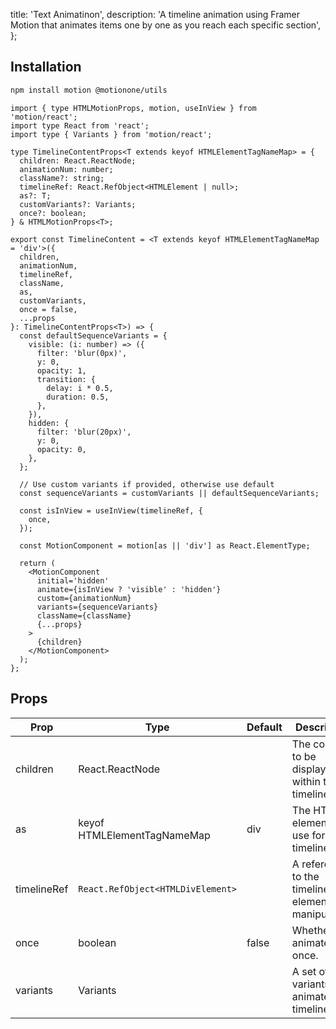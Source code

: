   title: 'Text Animatinon',
  description:
    'A timeline animation using Framer Motion that animates items one by one as you reach each specific section',
};

<ComponentCodePreview name='timeline-animation' hasReTrigger responsive />

## Installation

```bash
npm install motion @motionone/utils
```

```tsx framer-timeline.tsx
import { type HTMLMotionProps, motion, useInView } from 'motion/react';
import type React from 'react';
import type { Variants } from 'motion/react';

type TimelineContentProps<T extends keyof HTMLElementTagNameMap> = {
  children: React.ReactNode;
  animationNum: number;
  className?: string;
  timelineRef: React.RefObject<HTMLElement | null>;
  as?: T;
  customVariants?: Variants;
  once?: boolean;
} & HTMLMotionProps<T>;

export const TimelineContent = <T extends keyof HTMLElementTagNameMap = 'div'>({
  children,
  animationNum,
  timelineRef,
  className,
  as,
  customVariants,
  once = false,
  ...props
}: TimelineContentProps<T>) => {
  const defaultSequenceVariants = {
    visible: (i: number) => ({
      filter: 'blur(0px)',
      y: 0,
      opacity: 1,
      transition: {
        delay: i * 0.5,
        duration: 0.5,
      },
    }),
    hidden: {
      filter: 'blur(20px)',
      y: 0,
      opacity: 0,
    },
  };

  // Use custom variants if provided, otherwise use default
  const sequenceVariants = customVariants || defaultSequenceVariants;

  const isInView = useInView(timelineRef, {
    once,
  });

  const MotionComponent = motion[as || 'div'] as React.ElementType;

  return (
    <MotionComponent
      initial='hidden'
      animate={isInView ? 'visible' : 'hidden'}
      custom={animationNum}
      variants={sequenceVariants}
      className={className}
      {...props}
    >
      {children}
    </MotionComponent>
  );
};
```

## Props

| Prop        | Type                              | Default | Description                                           |
| ----------- | --------------------------------- | ------- | ----------------------------------------------------- |
| children    | React.ReactNode                   |         | The content to be displayed within the timeline.      |
| as          | keyof HTMLElementTagNameMap       | div     | The HTML element to use for the timeline.             |
| timelineRef | `React.RefObject<HTMLDivElement>` |         | A reference to the timeline element for manipulation. |
| once        | boolean                           | false   | Whether to animate only once.                         |
| variants    | Variants                          |         | A set of variants to animate the timeline.            |
